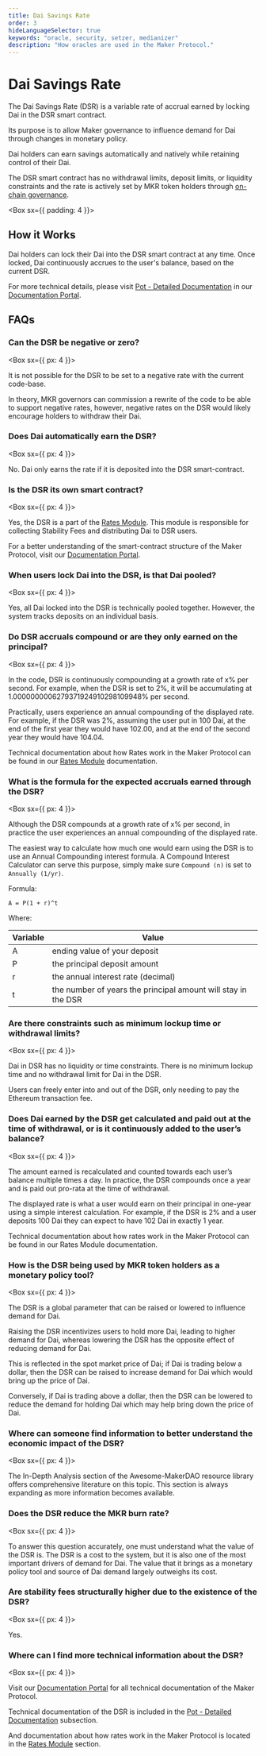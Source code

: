 ```yaml
---
title: Dai Savings Rate
order: 3
hideLanguageSelector: true
keywords: "oracle, security, setzer, medianizer"
description: "How oracles are used in the Maker Protocol."
---
```


# Dai Savings Rate

The Dai Savings Rate (DSR) is a variable rate of accrual earned by locking Dai in the DSR smart contract.

Its purpose is to allow Maker governance to influence demand for Dai through changes in monetary policy.

Dai holders can earn savings automatically and natively while retaining control of their Dai. 

The DSR smart contract has no withdrawal limits, deposit limits, or liquidity constraints and the rate is actively set by MKR token holders through [on-chain governance](/learn/governance/).

<Box sx={{ padding: 4 }}>

## How it Works

Dai holders can lock their Dai into the DSR smart contract at any time. Once locked, Dai continuously accrues to the user's balance, based on the current DSR.

For more technical details, please visit [Pot - Detailed Documentation](https://docs.makerdao.com/smart-contract-modules/rates-module/pot-detailed-documentation) in our [Documentation Portal](https://docs.makerdao.com/).

</Box>

## FAQs

### Can the DSR be negative or zero?

<Box sx={{ px: 4 }}>

It is not possible for the DSR to be set to a negative rate with the current code-base.

In theory, MKR governors can commission a rewrite of the code to be able to support negative rates, however, negative rates on the DSR would likely encourage holders to withdraw their Dai.

</Box>

### Does Dai automatically earn the DSR?

<Box sx={{ px: 4 }}>

No. Dai only earns the rate if it is deposited into the DSR smart-contract.

</Box>

### Is the DSR its own smart contract?

<Box sx={{ px: 4 }}>

Yes, the DSR is a part of the [Rates Module](https://docs.makerdao.com/smart-contract-modules/rates-module). This module is responsible for collecting Stability Fees and distributing Dai to DSR users.

For a better understanding of the smart-contract structure of the Maker Protocol, visit our [Documentation Portal](https://docs.makerdao.com/).

</Box>

### When users lock Dai into the DSR, is that Dai pooled?

<Box sx={{ px: 4 }}>

Yes, all Dai locked into the DSR is technically pooled together. However, the system tracks deposits on an individual basis.

</Box>

### Do DSR accruals compound or are they only earned on the principal?

<Box sx={{ px: 4 }}>

In the code, DSR is continuously compounding at a growth rate of x% per second. For example, when the DSR is set to 2%, it will be accumulating at 1.0000000006279371924910298109948‬% per second.

Practically, users experience an annual compounding of the displayed rate. For example, if the DSR was 2%, assuming the user put in 100 Dai, at the end of the first year they would have 102.00, and at the end of the second year they would have 104.04.

Technical documentation about how Rates work in the Maker Protocol can be found in our [Rates Module](https://docs.makerdao.com/smart-contract-modules/rates-module) documentation.

</Box>

### What is the formula for the expected accruals earned through the DSR?

<Box sx={{ px: 4 }}>

Although the DSR compounds at a growth rate of x% per second, in practice the user experiences an annual compounding of the displayed rate.

The easiest way to calculate how much one would earn using the DSR is to use an Annual Compounding interest formula. A Compound Interest Calculator can serve this purpose, simply make sure `Compound (n)` is set to `Annually (1/yr)`.

Formula:

`A = P(1 + r)^t`

Where:

  | Variable              | Value |
  | ------------------------- | ----- |
  | A | ending value of your deposit |
  | P | the principal deposit amount |
  | r | the annual interest rate \(decimal\) |
  | t | the number of years the principal amount will stay in the DSR |

</Box>

### Are there constraints such as minimum lockup time or withdrawal limits?

<Box sx={{ px: 4 }}>

Dai in DSR has no liquidity or time constraints. There is no minimum lockup time and no withdrawal limit for Dai in the DSR.

Users can freely enter into and out of the DSR, only needing to pay the Ethereum transaction fee.

</Box>

### Does Dai earned by the DSR get calculated and paid out at the time of withdrawal, or is it continuously added to the user’s balance?

<Box sx={{ px: 4 }}>

The amount earned is recalculated and counted towards each user’s balance multiple times a day. In practice, the DSR compounds once a year and is paid out pro-rata at the time of withdrawal.

The displayed rate is what a user would earn on their principal in one-year using a simple interest calculation. For example, if the DSR is 2% and a user deposits 100 Dai they can expect to have 102 Dai in exactly 1 year.

Technical documentation about how rates work in the Maker Protocol can be found in our Rates Module documentation.

</Box>

### How is the DSR being used by MKR token holders as a monetary policy tool?

<Box sx={{ px: 4 }}>

The DSR is a global parameter that can be raised or lowered to influence demand for Dai.

Raising the DSR incentivizes users to hold more Dai, leading to higher demand for Dai, whereas lowering the DSR has the opposite effect of reducing demand for Dai.

This is reflected in the spot market price of Dai; if Dai is trading below a dollar, then the DSR can be raised to increase demand for Dai which would bring up the price of Dai.

Conversely, if Dai is trading above a dollar, then the DSR can be lowered to reduce the demand for holding Dai which may help bring down the price of Dai.

</Box>

### Where can someone find information to better understand the economic impact of the DSR?

<Box sx={{ px: 4 }}>

The In-Depth Analysis section of the Awesome-MakerDAO resource library offers comprehensive literature on this topic. This section is always expanding as more information becomes available.

</Box>

### Does the DSR reduce the MKR burn rate?

<Box sx={{ px: 4 }}>

To answer this question accurately, one must understand what the value of the DSR is. The DSR is a cost to the system, but it is also one of the most important drivers of demand for Dai. The value that it brings as a monetary policy tool and source of Dai demand largely outweighs its cost.

</Box>

### Are stability fees structurally higher due to the existence of the DSR?

<Box sx={{ px: 4 }}>

Yes.

</Box>

### Where can I find more technical information about the DSR?

<Box sx={{ px: 4 }}>

Visit our [Documentation Portal](https://docs.makerdao.com/) for all technical documentation of the Maker Protocol.

Technical documentation of the DSR is included in the [Pot - Detailed Documentation](https://docs.makerdao.com/smart-contract-modules/rates-module/pot-detailed-documentation) subsection.

And documentation about how rates work in the Maker Protocol is located in the [Rates Module](https://docs.makerdao.com/smart-contract-modules/rates-module) section.

</Box>
